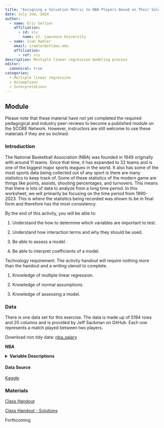 ```yaml
---
title: "Assigning a Valuation Metric to NBA Players Based on Their Salary"
date: July 2nd, 2024
author:
  - name: Eric Seltzer
    affiliation:
      - id: slu
        name: St. Lawrence University
  - name: Ivan Ramler
    email: iramler@stlawu.edu
    affiliation:
      - ref: slu
description: Multiple linear regression modeling process
editor: 
  canonical: true
categories:
  - Multiple linear regression
  - Assumptions
  - Interpretations
---
```


## Module

Please note that these material have not yet completed the required pedagogical and industry peer-reviews to become a published module on the SCORE Network. However, instructors are still welcome to use these materials if they are so inclined.

### Introduction

The National Basketball Association (NBA) was founded in 1949 originally with around 11 teams. Since that time, it has expanded to 32 teams and is one of the biggest major sports leagues in the world. It also has some of the most sports data being collected out of any sport is there are many statistics to keep track of. Some of these statistics of the modern game are things like points, assists, shooting percentages, and turnovers. This means that there is lots of data to analyze from a long time period. In this worksheet, we will primarily be focusing on the time period from 1990-2023. This is where the statistics being recorded was shown to be in final form and therefore has the most consistency. 

::: {.callout-note collapse="true" title="Learning Objectives" appearance="minimal"}
By the end of this activity, you will be able to:

1.  Understand the how to determine which variables are important to test.

2.  Understand how interaction terms and why they should be used.

3.  Be able to assess a model.

4.  Be able to interpret coefficients of a model.
:::

::: {.callout-note collapse="true" title="Methods" appearance="minimal"}
Technology requirement: The activity handout will require nothing more than the handout and a writing utensil to complete.

1.  Knowledge of multiple linear regression.

2.  Knowledge of normal assumptions.

3.  Knowledge of assessing a model.
:::

### Data

There is one data set for this exercise. The data is made up of 5194 rows and 20 columns and is provided by Jeff Sackman on GitHub. Each row represents a match played between two players.

Download non tidy data: [nba_salary](data/nba_salary.csv)

**NBA**

<details>

<summary><b>Variable Descriptions</b></summary>

| Variable              | Description                                                                |
|-----------------------|----------------------------------------------------------------------------|
| Season                | The season the data is from                                                |
| Player                | The name of the NBA player                                                 |
| Pos                   | The position of the NBA Player                                             |
| Age                   | The age of the NBA player                                                  |
| Tm                    | The team that the player plays for                                         |
| G                     | The number of games played                                                 |
| GS                    | The number of games started                                                |
| MP                    | The number of minutes played                                               |
| FG                    | The number of field goals made                                             |
| FGA                   | The number of field goals attempted                                        |
| FG%                   | The field goal percentage                                                  |
| 3P                    | The number of 3 pointers made                                              |
| 3PA                   | The number of 3 pointers attempted                                         |
| 3P%                   | The 3 point percentage                                                     |
| 2P                    | The number of 2 pointers made                                              |
| 2PA                   | The number of 2 pointers attempted                                         |
| 2P%                   | The 2 point percentage                                                     |
| eFG%                  | The effective field goal percentage                                        |
| FT                    | The number of free throws made                                             |
| FTA                   | The number of free throws attempted                                        |
| FT%                   | The free throw percentage                                                  |
| ORB                   | The number of offensive rebounds                                           |
| DRB                   | The number of defensive rebounds                                           |
| TRB                   | The total number of rebounds                                               |
| AST                   | The number of assists                                                      |
| STL                   | The number of steals                                                       |
| BLK                   | The number of blocks                                                       |
| TOV                   | The number of turnovers                                                    |
| PF                    | The number of fouls                                                        |
| PTS                   | The number of points                                                       |
| Salary                | The salary for the season                                                  |
| InflationAdjSalary    | The salary for the season adjusted for inflation                           |
| logInflationAdjSalary | The salary for the season adjusted for inflation with a log transformation |
| PER                   | The player efficiency rating                                               |
| ESPR                  | Eric's salary to PER ratio                                                 |

</details>

#### Data Source

[Kaggle](https://www.kaggle.com/datasets/loganlauton/nba-players-and-team-data?select=NBA+Salaries%281990-2023%29.csv){target="_blank"}

### Materials

[Class Handout](nba_handout.docx)

[Class Handout - Solutions](nba_handout_key.docx)

::: {.callout-note collapse="true" title="Conclusion" appearance="minimal"}
Forthcoming
:::
